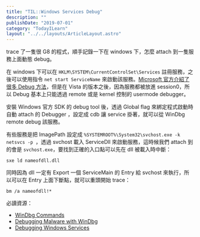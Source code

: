 ```yaml
---
title: "TIL::Windows Services Debug"
description: ""
publishDate: "2019-07-01"
category: "TodayILearn"
layout: "../../layouts/ArticleLayout.astro"
---
```


trace 了一隻很 G8 的程式，順手記錄一下在 windows 下，怎麼 attach 到一隻服務上面動態 debug。

在 windows 下可以在 `HKLM\SYSTEM\CurrentControlSet\Services` 註冊服務，之後可以使用指令 `net start ServiceName` 來啟動該服務。[Microsoft 官方介紹了很多 Debug 方法](https://docs.microsoft.com/en-us/windows-hardware/drivers/debugger/debugging-a-service-application)，但是在 Vista 的版本之後，因為服務都被放進 session0，所以 Debug 基本上只能透過 remote 或是 kernel 控制的 usermode debugger。

安裝 Windows 官方 SDK 的 debug tool 後，透過 Global flag 來綁定程式啟動時自動 attach 的 Debugger ，設定成 cdb 讓 service 掛著，就可以從 WinDbg remote debug 該服務。



有些服務是把 ImagePath 設定成 `%SYSTEMROOT%\System32\svchost.exe -k netsvcs -p `，透過 svchost 載入 ServiceDll 來啟動服務，這時候我們 attach 到的會是 `svchost.exe`，要找到正確的入口點可以先在 dll 被載入時中斷：

```
sxe ld nameofdll.dll
```

同時因為 dll 一定有 Export 一個 ServiceMain 的 Entry 給 svchost 來執行，所以可以在 Entry 上面下斷點，就可以重頭開始 trace：

```
bm /a nameofdll!*
```

必讀資源：

- [WinDbg Commands](http://windbg.info/doc/1-common-cmds.html)
- [Debugging Malware with WinDbg](https://www.ixiacom.com/company/blog/debugging-malware-windbg)
- [Debugging Windows Services](https://musings.konundrum.org/2018/05/03/debugging-windows-services.html)
